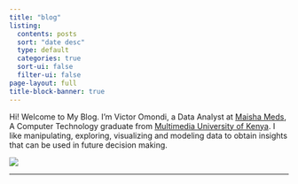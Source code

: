 ```yaml
---
title: "blog"
listing:
  contents: posts
  sort: "date desc"
  type: default
  categories: true
  sort-ui: false
  filter-ui: false
page-layout: full
title-block-banner: true
---
```


Hi! Welcome to My Blog. I’m Victor Omondi, a Data Analyst at [Maisha Meds](https://maishameds.org), A Computer Technology graduate from [Multimedia University of Kenya](https://mmu.ac.ke). I like manipulating, exploring, visualizing and modeling data to obtain insights that can be used in future decision making.



![](images/vick-cover.gif)

<hr>
